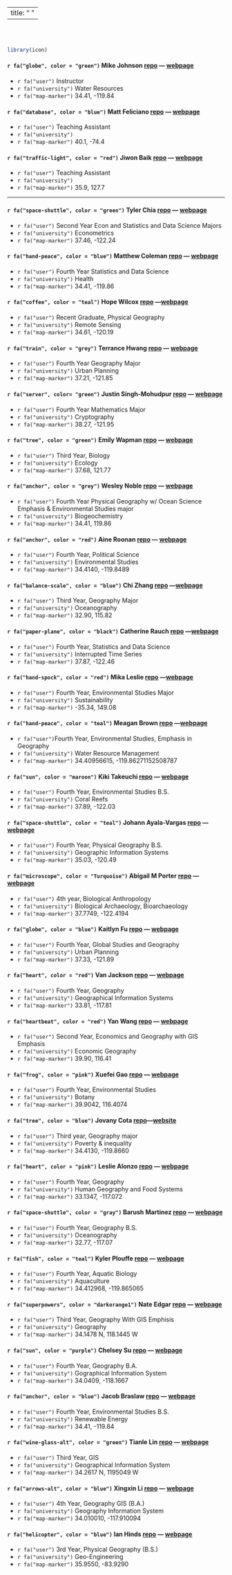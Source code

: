 
---
title: "&nbsp;"
---

<br><br>

```r
library(icon)
```

#### `r fa("globe", color = "green")` **Mike Johnson** [repo](https://github.com/mikejohnson51/mikejohnson51.github.io) --- [webpage](http://mikejohnson51.github.io)
  - `r fa("user")` Instructor
  - `r fa("university")` Water Resources
  - `r fa("map-marker")` 34.41, -119.84
  
#### `r fa("database", color = "blue")` **Matt Feliciano** [repo]() --- [webpage]()
  - `r fa("user")` Teaching Assistant
  - `r fa("university")`
  - `r fa("map-marker")` 40.1, -74.4
  
#### `r fa("traffic-light", color = "red")` **Jiwon Baik** [repo]() --- [webpage]()
  - `r fa("user")` Teaching Assistant
  - `r fa("university")` 
  - `r fa("map-marker")` 35.9, 127.7
  
*****

#### `r fa("space-shuttle", color = "green")` **Tyler Chia** [repo](https://github.com/TylerChia/TylerChia) --- [webpage](https://tylerchia.github.io/TylerChia/)

  - `r fa("user")` Second Year Econ and Statistics and Data Science Majors
  - `r fa("university")` Econometrics
  - `r fa("map-marker")` 37.46, -122.24

#### `r fa("hand-peace", color = "blue")` **Matthew Coleman** [repo](https://github.com/matthewbcoleman) --- [webpage](https://matthewbcoleman.github.io/)
  - `r fa("user")` Fourth Year Statistics and Data Science
  - `r fa("university")` Health
  - `r fa("map-marker")` 34.41, -119.86
  
#### `r fa("coffee", color = "teal")` **Hope Wilcox**  [repo](https://github.com/hopewilcox) ---[webpage](https://hopewilcox.github.io)

  - `r fa("user")` Recent Graduate, Physical Geography
  - `r fa("university")` Remote Sensing
  - `r fa("map-marker")` 34.61, -120.19

#### `r fa("train", color = "grey")` **Terrance Hwang** [repo](https://github.com/TerranceHwang/geog176a-lab01) --- [webpage](https://terrancehwang.github.io/geog176a-lab01/)

  - `r fa("user")` Fourth Year Geography Major
  - `r fa("university")` Urban Planning
  - `r fa("map-marker")` 37.21, -121.85
  
#### `r fa("server", color= "green")` **Justin Singh-Mohudpur** [repo](https://github.com/program--/geog176a) --- [webpage](https://geog176a.justinsingh.me/)

  - `r fa("user")` Fourth Year Mathematics Major
  - `r fa("university")` Cryptography
  - `r fa("map-marker")` 38.27, -121.95

#### `r fa("tree", color = "green")` **Emily Wapman** [repo](https://github.com/ewapman/ewapman.github.io) --- [webpage](https://ewapman.github.io)
  - `r fa("user")` Third Year, Biology
  - `r fa("university")` Ecology 
  - `r fa("map-marker")` 37.68, 121.77

#### `r fa("anchor", color = "grey")` **Wesley Noble** [repo](https://github.com/Wes-Noble/Wes-Noble.github.io) --- [webpage](wes-noble.github.io/)
  - `r fa("user")` Fourth Year Physical Geography w/ Ocean Science Emphasis & Environmental Studies major
  - `r fa("university")` Biogeochemistry
  - `r fa("map-marker")` 34.41, 119.86

#### `r fa("anchor", color = "red")` **Aine Roonan** [repo](https://github.com/aineroonan/aineroonan.github.io) --- [webpage](https://aineroonan.github.io)
  - `r fa("user")` Fourth Year, Political Science
  - `r fa("university")` Environmental Studies 
  - `r fa("map-marker")` 34.4140, -119.8489

#### `r fa("balance-scale", color = "blue")` **Chi Zhang** [repo](https://github.com/NeedCola/NeedCola.github.io) ---[webpage](https://needcola.github.io/)
  - `r fa("user")` Third Year, Geography Major
  - `r fa("university")` Oceanography
  - `r fa("map-marker")` 32.90, 115.82

#### `r fa("paper-plane", color = "black")` **Catherine Rauch** [repo](https://github.com/catherinerauch/catherinerauch.github.io) ---[webpage](https://catherinerauch.github.io/)
  - `r fa("user")` Fourth Year, Statistics and Data Science
  - `r fa("university")` Interrupted Time Series
  - `r fa("map-marker")` 37.87, -122.46

#### `r fa("hand-spock", color = "red")` **Mika Leslie** [repo](https://github.com/mikaleslie/mikaleslie.github.io) ---[webpage](https://mikaleslie.github.io/)
  - `r fa("user")` Fourth Year, Environmental Studies Major
  - `r fa("university")` Sustainability
  - `r fa("map-marker")` -35.34, 149.08

#### `r fa("hand-peace", color = "teal")` **Meagan Brown** [repo](https://github.com/meaganbrown/meaganbrown.github.io) ---[webpage](https://meaganbrown.github.io/)
  - `r fa("user")`Fourth Year, Environmental Studies, Emphasis in Geography 
  - `r fa("university")` Water Resource Management
  - `r fa("map-marker")` 34.40956615, -119.86271152508787

#### `r fa("sun", color = "maroon")` **Kiki Takeuchi** [repo](https://github.com/ktakeuchi2/ktakeuchi2.github.io) --- [webpage](https://ktakeuchi2.github.io/)
  - `r fa("user")` Fourth Year, Environmental Studies B.S.
  - `r fa("university")` Coral Reefs
  - `r fa("map-marker")` 37.89, -122.03
  
#### `r fa("space-shuttle", color = "teal")` **Johann Ayala-Vargas** [repo](https://github.com/Johannayala-vargas/Johannayala-vargas) --- [webpage](http://Johannayala-vargas.github.io)
  - `r fa("user")` Fourth Year, Physical Geography B.S.
  - `r fa("university")` Geographic Information Systems
  - `r fa("map-marker")` 35.03, -120.49

#### `r fa("microscope", color = "Turquoise")` **Abigail M Porter** [repo](https://github.com/UCSBaporter/UCSBaporterW1.git) --- [webpage](https://ucsbaporter.github.io/UCSBaporterW1/first-webpage/)
  - `r fa("user")` 4th year, Biological Anthropology 
  - `r fa("university")` Biological Archaeology, Bioarchaeology
  - `r fa("map-marker")` 37.7749, -122.4194

#### `r fa("globe", color = "blue")` **Kaitlyn Fu** [repo](https://github.com/kaitlynf/kaitlynf.github.io) --- [webpage](https://kaitlynf.github.io)
  - `r fa("user")` Fourth Year, Global Studies and Geography 
  - `r fa("university")` Urban Planning
  - `r fa("map-marker")` 37.33, -121.89
  
#### `r fa("heart", color = "red")` **Van Jackson** [repo](https://github.com/van-jackson/van-jackson.github.io) --- [webpage](https://van-jackson.github.io/)
  - `r fa("user")` Fourth Year, Geography
  - `r fa("university")` Geographical Information Systems
  - `r fa("map-marker")` 33.81, -117.81
  
#### `r fa("heartbeat", color = "red")` **Yan Wang** [repo](https://github.com/Vialawaila/Vialawaila.github.io) --- [webpage](http://Vialawaila.github.io/index.html)
  - `r fa("user")` Second Year, Economics and Geography with GIS Emphasis
  - `r fa("university")` Economic Geography
  - `r fa("map-marker")` 39.90, 116.41

#### `r fa("frog", color = "pink")` **Xuefei Gao** [repo](https://github.com/XuefeiG/XuefeiG.github.io) --- [webpage](https://XuefeiG.github.io/)
  - `r fa("user")` Fourth Year, Environmental Studies
  - `r fa("university")` Botany
  - `r fa("map-marker")` 39.9042, 116.4074
  
#### `r fa("tree", color = "blue")` **Jovany Cota** [repo](https://github.com/jovanycota/-jovanycota-.github.io)---[website](https://jovanycota.github.io/-jovanycota-.github.io/)
  - `r fa("user")` Third year, Geography major 
  - `r fa("university")` Poverty & inequality 
  - `r fa("map-marker")` 34.4130, -119.8660 
  
#### `r fa("heart", color = "pink")` **Leslie Alonzo** [repo](https://github.com/LeslieAlonzo98/LeslieAlonzo98) --- [webpage](https://lesliealonzo98.github.io/LeslieAlonzo98/)
  - `r fa("user")` Fourth Year, Geography
  - `r fa("university")` Human Geography and Food Systems
  - `r fa("map-marker")` 33.1347, -117.072

#### `r fa("space-shuttle", color = "gray")` **Barush Martinez** [repo](https://github.com/Barush44/github.io) --- [webpage](https://barush44.github.io/github.io/)
  - `r fa("user")` Fourth Year, Geography B.S.
  - `r fa("university")` Oceanography 
  - `r fa("map-marker")` 32.77, -117.07
  
#### `r fa("fish", color = "teal")` **Kyler Plouffe** [repo](https://github.com/kplouffe/kplouffe) --- [webpage](https://kplouffe.github.io/kplouffe/)
  - `r fa("user")` Fourth Year, Aquatic Biology
  - `r fa("university")` Aquaculture
  - `r fa("map-marker")` 34.412968, -119.865065

#### `r fa("superpowers", color = "darkorange1")` **Nate Edgar** [repo](https://github.com/Nateedgar97/Nateedgar97.github.io) --- [webpage](https://nateedgar97.github.io/)
  - `r fa("user")` Third Year, Geography With GIS Emphisis
  - `r fa("university")` Geography
  - `r fa("map-marker")` 34.1478 N, 118.1445 W

#### `r fa("sun", color = "purple")` **Chelsey Su** [repo](https://github.com/suchaoxi/geog176a_2020) --- [webpage](https://suchaoxi.github.io/geog176a_2020/)
  - `r fa("user")` Fourth Year, Geography B.A.
  - `r fa("university")` Gographical Information System 
  - `r fa("map-marker")` 34.0409, -118.1667

#### `r fa("anchor", color = "blue")` **Jacob Braslaw** [repo](https://github.com/jacobbraslaw/jacobbraslaw.github.io) --- [webpage](https://jacobbraslaw.github.io/)
  - `r fa("user")` Fourth Year, Environmental Studies B.S.
  - `r fa("university")` Renewable Energy
  - `r fa("map-marker")` 34.41, -119.84

#### `r fa("wine-glass-alt", color = "green")` **Tianle Lin** [repo](https://github.com/Tianle7777/Tianle_Lin) --- [webpage](https://tianle7777.github.io/Tianle_Lin/index.html)
  - `r fa("user")` Third Year, GIS
  - `r fa("university")` Geographical Information System 
  - `r fa("map-marker")` 34.2617 N, 1195049 W


#### `r fa("arrows-alt", color = "blue")` **Xingxin Li** [repo](https://github.com/ousdon/geog176a-lab1) --- [webpage](https://ousdon.github.io/geog176a-lab1/index.html)
  - `r fa("user")` 4th Year, Geography GIS (B.A.)
  - `r fa("university")` Geography Information System 
  - `r fa("map-marker")` 34.010010, -117.910094

#### `r fa("helicopter", color = "blue")` **Ian Hinds** [repo](https://github.com/Hindstein/GEOG176A) --- [webpage](https://hindstein.github.io/GEOG176A/)
  - `r fa("user")` 3rd Year, Physical Geography (B.S.)
  - `r fa("university")` Geo-Engineering
  - `r fa("map-marker")` 35.9550, -83.9290

